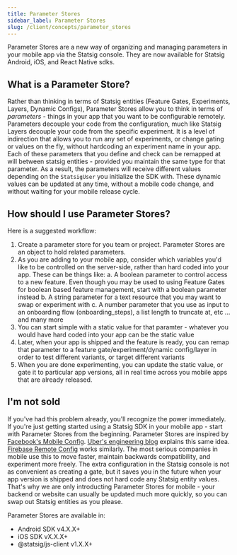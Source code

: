 ```yaml
---
title: Parameter Stores
sidebar_label: Parameter Stores
slug: /client/concepts/parameter_stores
---
```


Parameter Stores are a new way of organizing and managing parameters in your mobile app via the Statsig console.  They are now available for Statsig Android, iOS, and React Native sdks.

## What is a Parameter Store?
Rather than thinking in terms of Statsig entities (Feature Gates, Experiments, Layers, Dynamic Configs), Parameter Stores allow you to think in terms of *parameters* - things in your app that you want to be configurable remotely.  Parameters decouple your code from the configuration, much like Statsig Layers decouple your code from the specific experiment.  It is a level of indirection that allows you to run any set of experiments, or change gating or values on the fly, without hardcoding an experiment name in your app.  Each of these parameters that you define and check can be remapped at will between statsig entities - provided you maintain the same type for that parameter.  As a result, the parameters will receive different values depending on the `StatsigUser` you initialize the SDK with.  These dynamic values can be updated at any time, without a mobile code change, and without waiting for your mobile release cycle.

## How should I use Parameter Stores?
Here is a suggested workflow:
1. Create a parameter store for you team or project.  Parameter Stores are an object to hold related parameters.
2. As you are adding to your mobile app, consider which variables you'd like to be controlled on the server-side, rather than hard coded into your app. These can be things like:
   a. A boolean parameter to control access to a new feature.  Even though you may be used to using Feature Gates for boolean based feature management, start with a boolean parameter instead
   b. A string parameter for a text resource that you may want to swap or experiment with
   c. A number parameter that you use as input to an onboarding flow (onboarding_steps), a list length to truncate at, etc
   ... and many more
3. You can start simple with a static value for that paramter - whatever you would have hard coded into your app can be the static value
4. Later, when your app is shipped and the feature is ready, you can remap that parameter to a feature gate/experiment/dynamic config/layer in order to test different variants, or target different variants
5. When you are done experimenting, you can update the static value, or gate it to particular app versions, all in real time across you mobile apps that are already released.

## I'm not sold
If you've had this problem already, you'll recognize the power immediately.  If you're just getting started using a Statsig SDK in your mobile app - start with Parameter Stores from the beginning.  Parameter Stores are inspired by [Facebook's Mobile Config](https://atscaleconference.com/mobile-configuration-at-meta-the-key-to-mobile-agile-development-at-scale/). [Uber's engineering blog](https://www.uber.com/blog/supercharging-a-b-testing-at-uber/) explains this same idea.  [Firebase Remote Config](https://firebase.google.com/docs/remote-config) works similarly.  The most serious companies in mobile use this to move faster, maintain backwards compatibility, and experiment more freely.  The extra configuration in the Statsig console is not as convenient as creating a gate, but it saves you in the future when your app version is shipped and does not hard code any Statsig entity values.  That's why we are only introducting Parameter Stores for mobile - your backend or website can usually be updated much more quickly, so you can swap out Statsig entities as you please.

Parameter Stores are available in:
- Android SDK v4.X.X+
- iOS SDK vX.X.X+
- @statsig/js-client v1.X.X+
